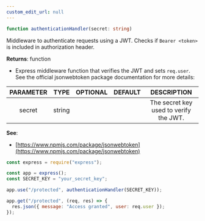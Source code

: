 ```yaml
---
custom_edit_url: null
---
```


```ts
function authenticationHandler(secret: string)
```

<div>

</div>

Middleware to authenticate requests using a JWT. Checks if `Bearer <token>` is included in authorization header.

**Returns**: function
- Express middleware function that verifies the JWT and sets `req.user`.<br />  See the official jsonwebtoken package documentation for more details:

|PARAMETER|TYPE|OPTIONAL|DEFAULT|DESCRIPTION|
|:---:|:---:|:---:|:---:|:---:|
|secret|string|||The secret key used to verify the JWT.|

**See**:
- [https://www.npmjs.com/package/jsonwebtoken](https://www.npmjs.com/package/jsonwebtoken)
```js
const express = require("express");

const app = express();
const SECRET_KEY = "your_secret_key";

app.use("/protected", authenticationHandler(SECRET_KEY));

app.get("/protected", (req, res) => {
  res.json({ message: "Access granted", user: req.user });
});
```

